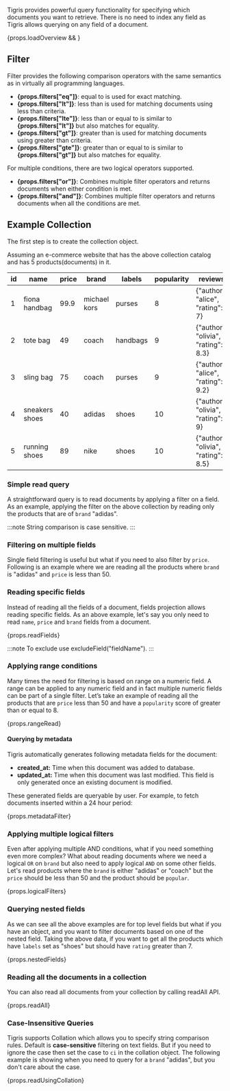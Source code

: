 
Tigris provides powerful query functionality for specifying which documents you want to retrieve. There is no need to
index any field as Tigris allows querying on any field of a document.

<div>{props.loadOverview && <QueryingOverview />}</div>

## Filter

Filter provides the following comparison operators with the same semantics as in virtually all programming languages.

- <b>{props.filters["eq"]}</b>: equal to is used for exact matching.
- <b>{props.filters["lt"]}</b>: less than is used for matching documents using
  less than criteria.
- <b>{props.filters["lte"]}</b>: less than or equal to is similar to <b>
    {props.filters["lt"]}
  </b> but also matches for equality.
- <b>{props.filters["gt"]}</b>: greater than is used for matching documents
  using greater than criteria.
- <b>{props.filters["gte"]}</b>: greater than or equal to is similar to <b>
    {props.filters["gt"]}
  </b> but also matches for equality.

For multiple conditions, there are two logical operators supported.

- <b>{props.filters["or"]}</b>: Combines multiple filter operators and returns
  documents when either condition is met.
- <b>{props.filters["and"]}</b>: Combines multiple filter operators and returns
  documents when all the conditions are met.

## Example Collection

The first step is to create the collection object.

<AsyncCodeBlock
  codeLang={props.codeLang}
  defaultExample={props.createCollection}
  asyncExample={props.asyncCreateCollection}
/>

Assuming an e-commerce website that has the above collection catalog and has 5 products(documents) in it.

| id  | name           | price | brand        | labels   | popularity | reviews                             |
| --- | -------------- | ----- | ------------ | -------- | ---------- | ----------------------------------- |
| 1   | fiona handbag  | 99.9  | michael kors | purses   | 8          | {"author": "alice", "rating": 7}    |
| 2   | tote bag       | 49    | coach        | handbags | 9          | {"author": "olivia", "rating": 8.3} |
| 3   | sling bag      | 75    | coach        | purses   | 9          | {"author": "alice", "rating": 9.2}  |
| 4   | sneakers shoes | 40    | adidas       | shoes    | 10         | {"author": "olivia", "rating": 9}   |
| 5   | running shoes  | 89    | nike         | shoes    | 10         | {"author": "olivia", "rating": 8.5} |

### Simple read query

A straightforward query is to read documents by applying a filter on a field. As an example, applying the filter on the
above collection by reading only the products that are of `brand` "adidas".

<AsyncCodeBlock
  codeLang={props.codeLang}
  defaultExample={props.readOne}
  asyncExample={props.asyncReadOne}
/>

:::note
String comparison is case sensitive.
:::

### Filtering on multiple fields

Single field filtering is useful but what if you need to also filter by `price`. Following is an example where we are
reading all the products where `brand` is "adidas" and `price` is less than 50.

<AsyncCodeBlock
  codeLang={props.codeLang}
  defaultExample={props.multipleFields}
  asyncExample={props.asyncMultipleFields}
/>

### Reading specific fields

Instead of reading all the fields of a document, fields projection allows reading specific fields. As an above example,
let's say you only need to read `name`, `price` and `brand` fields from a document.

<CodeBlock language={props.codeLang}>{props.readFields}</CodeBlock>

:::note
To exclude use excludeField("fieldName").
:::

### Applying range conditions

Many times the need for filtering is based on range on a numeric field. A range can be applied to any numeric field and
in fact multiple numeric fields can be part of a single filter. Let’s take an example of reading all the products that
are `price` less than 50 and have a `popularity` score of greater than or equal to 8.

<CodeBlock language={props.codeLang}>{props.rangeRead}</CodeBlock>

#### Querying by metadata

Tigris automatically generates following metadata fields for the document:

- **created_at:** Time when this document was added to database.
- **updated_at:** Time when this document was last modified. This field is only generated once an existing document is modified.

These generated fields are queryable by user. For example, to fetch documents inserted within a 24 hour period:

<CodeBlock language={props.codeLang}>{props.metadataFilter}</CodeBlock>

### Applying multiple logical filters

Even after applying multiple AND conditions, what if you need something even more complex? What about reading documents
where we need a logical `OR` on `brand` but also need to apply logical `AND` on some other fields. Let's read products where the
`brand` is either "adidas" or "coach" but the `price` should be less than 50 and the product should be `popular`.

<CodeBlock language={props.codeLang}>{props.logicalFilters}</CodeBlock>

### Querying nested fields

As we can see all the above examples are for top level fields but what if you have an object, and you want to filter
documents based on one of the nested field. Taking the above data, if you want to get all the products which have `labels`
set as "shoes" but should have `rating` greater than 7.

<CodeBlock language={props.codeLang}>{props.nestedFields}</CodeBlock>

### Reading all the documents in a collection

You can also read all documents from your collection by calling readAll API.

<CodeBlock language={props.codeLang}>{props.readAll}</CodeBlock>

### Case-Insensitive Queries

Tigris supports Collation which allows you to specify string comparison rules. Default is **case-sensitive** filtering on
text fields. But if you need to ignore the case then set the case to `ci` in the collation object. The following example is
showing when you need to query for a `brand` "adidas", but you don't care about the case.

<CodeBlock language={props.codeLang}>{props.readUsingCollation}</CodeBlock>
